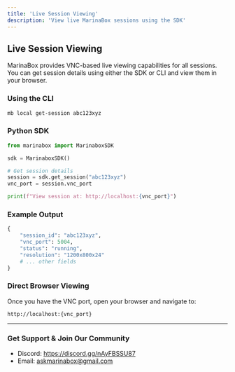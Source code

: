 ```yaml
---
title: 'Live Session Viewing'
description: 'View live MarinaBox sessions using the SDK'
---
```


## Live Session Viewing

MarinaBox provides VNC-based live viewing capabilities for all sessions. You can get session details using either the SDK or CLI and view them in your browser.

### Using the CLI

```bash
mb local get-session abc123xyz
```

### Python SDK

```python
from marinabox import MarinaboxSDK

sdk = MarinaboxSDK()

# Get session details
session = sdk.get_session("abc123xyz")
vnc_port = session.vnc_port

print(f"View session at: http://localhost:{vnc_port}")
```

### Example Output

```python
{
    "session_id": "abc123xyz",
    "vnc_port": 5004,
    "status": "running",
    "resolution": "1200x800x24"
    # ... other fields
}
```

### Direct Browser Viewing

Once you have the VNC port, open your browser and navigate to:
```
http://localhost:{vnc_port}
```

---

### Get Support & Join Our Community
* Discord: https://discord.gg/nAyFBSSU87
* Email: askmarinabox@gmail.com
